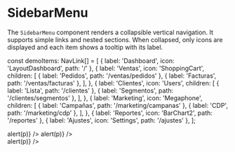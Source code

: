 
<Meta title="Molecules/SidebarMenu" of={SidebarMenu} />

# SidebarMenu

The `SidebarMenu` component renders a collapsible vertical navigation. It supports simple links and nested sections. When collapsed, only icons are displayed and each item shows a tooltip with its label.

const demoItems: NavLink[] = [
  { label: 'Dashboard', icon: 'LayoutDashboard', path: '/' },
  {
    label: 'Ventas',
    icon: 'ShoppingCart',
    children: [
      { label: 'Pedidos', path: '/ventas/pedidos' },
      { label: 'Facturas', path: '/ventas/facturas' },
    ],
  },
  {
    label: 'Clientes',
    icon: 'Users',
    children: [
      { label: 'Lista', path: '/clientes' },
      { label: 'Segmentos', path: '/clientes/segmentos' },
    ],
  },
  {
    label: 'Marketing',
    icon: 'Megaphone',
    children: [
      { label: 'Campañas', path: '/marketing/campanas' },
      { label: 'CDP', path: '/marketing/cdp' },
    ],
  },
  { label: 'Reportes', icon: 'BarChart2', path: '/reportes' },
  { label: 'Ajustes', icon: 'Settings', path: '/ajustes' },
];

<Canvas>
  <Story name="Expanded">
    <SidebarMenu items={demoItems} onNavigate={(p) => alert(p)} />
  </Story>
  <Story name="Collapsed">
    <SidebarMenu items={demoItems} collapsed onNavigate={(p) => alert(p)} />
  </Story>
  <Story name="Dark theme">
    <div className="dark bg-neutral-900 p-4">
      <SidebarMenu items={demoItems} onNavigate={(p) => alert(p)} />
    </div>
  </Story>
</Canvas>

<ArgsTable of={SidebarMenu} />
